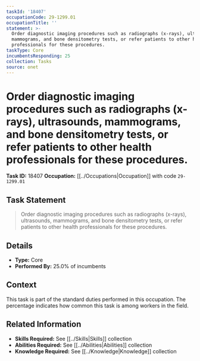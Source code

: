 ```yaml
---
taskId: '18407'
occupationCode: 29-1299.01
occupationTitle: ''
statement: >-
  Order diagnostic imaging procedures such as radiographs (x-rays), ultrasounds,
  mammograms, and bone densitometry tests, or refer patients to other health
  professionals for these procedures.
taskType: Core
incumbentsResponding: 25
collection: Tasks
source: onet
---
```

# Order diagnostic imaging procedures such as radiographs (x-rays), ultrasounds, mammograms, and bone densitometry tests, or refer patients to other health professionals for these procedures.

**Task ID:** 18407
**Occupation:** [[../Occupations|Occupation]] with code `29-1299.01`

## Task Statement

> Order diagnostic imaging procedures such as radiographs (x-rays), ultrasounds, mammograms, and bone densitometry tests, or refer patients to other health professionals for these procedures.

## Details

- **Type:** Core
- **Performed By:** 25.0% of incumbents

## Context

This task is part of the standard duties performed in this occupation. The percentage indicates how common this task is among workers in the field.

## Related Information

- **Skills Required:** See [[../Skills|Skills]] collection
- **Abilities Required:** See [[../Abilities|Abilities]] collection
- **Knowledge Required:** See [[../Knowledge|Knowledge]] collection
